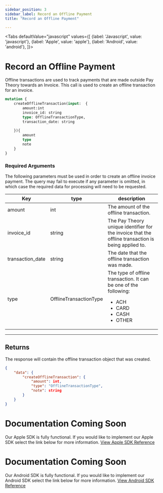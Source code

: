 ```yaml
---
sidebar_position: 3
sidebar_label: Record an Offline Payment
title: "Record an Offline Payment"

---
```



<Tabs
  defaultValue="javascript"
  values={[
    {label: 'Javascript', value: 'javascript'},
    {label: 'Apple', value: 'apple'},
    {label: 'Android', value: 'android'},
  ]}>
  <TabItem value="javascript">

# Record an Offline Payment
 Offline transactions are used to track payments that are made outside Pay Theory towards an Invoice. This call is used to create an offline transaction for an invoice.

```graphql
mutation {
    createOfflineTransaction(input:  {
        amount:int
        invoice_id: string
        type: OfflineTransactionType,
        transaction_date: string
    
    }){
        amount
        type
        note
    }
}
```

### Required Arguments
The following parameters must be used in order to create an offline invoice payment. The query may fail to execute if any parameter is omitted, in which case the required data for processing will need to be requested.

|Key                |type         |       description                     |
|-------------------|-------------|---------------------------------------|     
|amount            |int        |The amount of the offline transaction.|
|invoice_id            |string  | The Pay Theory unique identifier for the invoice that the offline transaction is being applied to.|
|transaction_date| string       |The date that the offline transaction was made.|
|type         | OfflineTransactionType     |The type of offline transaction. It can be one of the following:<ul><li>ACH</li><li>CARD</li><li>CASH</li><li>OTHER</li></ul>|


***

## Returns
The response will contain the offline transaction object that was created.

```JSON
{
    "data": {
        "createOfflineTransaction": {
            "amount": int,
            "type": "OfflineTransactionType",
            "note": string
        }
    }
}

```

</TabItem>
  <TabItem value="apple">

# Documentation Coming Soon
Our Apple SDK is fully functional. If you would like to implement our Apple SDK select the link below for more information.
<a href= "../../../sdk/apple/MAIN" class="button button--primary button--md">View Apple SDK Reference</a>

  </TabItem>

  <TabItem value="android">

# Documentation Coming Soon
Our Android SDK is fully functional. If you would like to implement our Android SDK select the link below for more information.
<a href= "../../../sdk/android/MAIN" class="button button--primary button--md">View Android SDK Reference</a>

  </TabItem>

</Tabs>